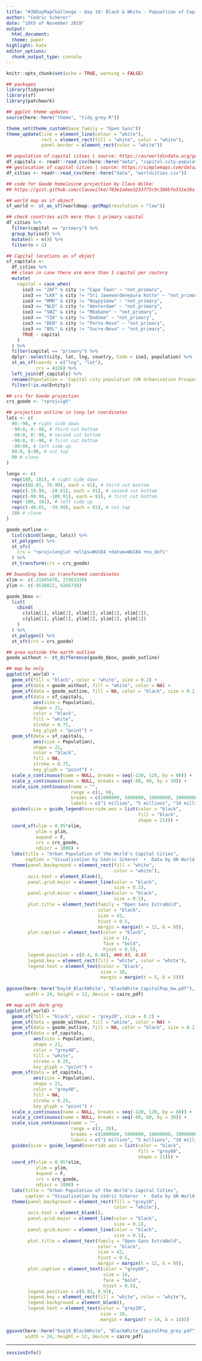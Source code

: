 ```yaml
---
title: "#30DayMapChallenge - Day 10: Black & White - Popualtion of Capital Cities by UN World Urbanization Prospects"
author: "Cedric Scherer"
date: "10th of November 2019"
output:
  html_document:
  theme: paper
highlight: kate
editor_options:
  chunk_output_type: console
---
```

  
```r
knitr::opts_chunk$set(echo = TRUE, warning = FALSE)
```

```r
## packages
library(tidyverse)
library(sf)
library(patchwork)

## ggplot theme updates
source(here::here("theme", "tidy_grey.R"))

theme_set(theme_custom(base_family = "Open Sans"))
theme_update(line = element_line(colour = "white"), 
             rect = element_rect(fill = "white", color = "white"),
             panel.border = element_rect(color = "white"))
```

```r
## population of capital cities | source: https://ourworldindata.org/grapher/capital-city-population
df_capitals <- readr::read_csv(here::here("data", "capital-city-population.csv"))
## geolocation of capital cities | source: https://simplemaps.com/data/world-cities
df_cities <- readr::read_csv(here::here("data", "worldcities.csv"))
```

```r
## code for Goode homolosine projection by Claus Wilke:
## https://gist.github.com/clauswilke/783e1a8ee3233775c9c3b8bfe531e28a

## world map as sf object
sf_world <- st_as_sf(rworldmap::getMap(resolution = "low"))

## check countries with more than 1 primary capital
df_cities %>% 
  filter(capital == "primary") %>% 
  group_by(iso3) %>% 
  mutate(n = n()) %>% 
  filter(n > 1)

## Capital locations as sf object
sf_capitals <-
  df_cities %>% 
  ## clean in case there are more than 1 capital per coutnry
  mutate(
    capital = case_when(
      iso3 == "ZAF" & city != "Cape Town" ~ "not_primary",
      iso3 == "LKA" & city != "Sri Jawewardenepura Kotte" ~ "not_primary",
      iso3 == "MMR" & city != "Naypyidaw" ~ "not_primary",
      iso3 == "NLD" & city != "Amsterdam" ~ "not_primary",
      iso3 == "SWZ" & city != "Mbabane" ~ "not_primary",
      iso3 == "TZA" & city != "Dodoma" ~ "not_primary",
      iso3 == "BEN" & city != "Porto-Novo" ~ "not_primary",
      iso3 == "BOL" & city != "Sucre-Novo" ~ "not_primary",
      TRUE ~ capital
    )
  ) %>% 
  filter(capital == "primary") %>%
  dplyr::select(city, lat, lng, country, Code = iso3, population) %>% 
  st_as_sf(coords = c("lng", "lat"),
           crs = 4326) %>% 
  left_join(df_capitals) %>% 
  rename(Population = `Capital city population (UN Urbanization Prospects, 2018)`) %>% 
  filter(!is.na(Entity))

## crs for Goode projection
crs_goode <- "+proj=igh"

## projection outline in long-lat coordinates
lats <- c(
  90:-90, # right side down
  -90:0, 0:-90, # third cut bottom
  -90:0, 0:-90, # second cut bottom
  -90:0, 0:-90, # first cut bottom
  -90:90, # left side up
  90:0, 0:90, # cut top
  90 # close
)

longs <- c(
  rep(180, 181), # right side down
  rep(c(80.01, 79.99), each = 91), # third cut bottom
  rep(c(-19.99, -20.01), each = 91), # second cut bottom
  rep(c(-99.99, -100.01), each = 91), # first cut bottom
  rep(-180, 181), # left side up
  rep(c(-40.01, -39.99), each = 91), # cut top
  180 # close
)

goode_outline <- 
  list(cbind(longs, lats)) %>%
  st_polygon() %>%
  st_sfc(
    crs = "+proj=longlat +ellps=WGS84 +datum=WGS84 +no_defs"
  ) %>% 
  st_transform(crs = crs_goode)

## bounding box in transformed coordinates
xlim <- c(-21945470, 21963330)
ylim <- c(-9538022, 9266738)

goode_bbox <- 
  list(
    cbind(
      c(xlim[1], xlim[2], xlim[2], xlim[1], xlim[1]), 
      c(ylim[1], ylim[1], ylim[2], ylim[2], ylim[1])
    )
  ) %>%
  st_polygon() %>%
  st_sfc(crs = crs_goode)

## area outside the earth outline
goode_without <- st_difference(goode_bbox, goode_outline)
```

```r
## map bw only
ggplot(sf_world) + 
  geom_sf(fill = "black", color = "white", size = 0.2) +
  geom_sf(data = goode_without, fill = "white", color = NA) +
  geom_sf(data = goode_outline, fill = NA, color = "black", size = 0.1) +
  geom_sf(data = sf_capitals, 
          aes(size = Population),
          shape = 21,
          color = "black", 
          fill = "white",
          stroke = 0.75,
          key_glyph = "point") +
  geom_sf(data = sf_capitals, 
          aes(size = Population),
          shape = 21, 
          color = "black", 
          fill = NA, 
          stroke = 0.75,
          key_glyph = "point") +
  scale_x_continuous(name = NULL, breaks = seq(-120, 120, by = 60)) +
  scale_y_continuous(name = NULL, breaks = seq(-60, 60, by = 30)) +
  scale_size_continuous(name = "",
                        range = c(1, 9), 
                        breaks = c(1000000, 5000000, 10000000, 30000000),
                        labels = c("1 million", "5 millions", "10 millions", "30 millions")) +
  guides(size = guide_legend(override.aes = list(color = "black", 
                                                 fill = "black", 
                                                 shape = 21))) +
  coord_sf(xlim = 0.95*xlim, 
           ylim = ylim, 
           expand = F, 
           crs = crs_goode, 
           ndiscr = 1000) +
  labs(title = "Urban Population of the World's Capital Cities",
       caption = "Visualization by Cédric Scherer  •  Data by UN World Urbanization Prospects (2018)") +
  theme(panel.background = element_rect(fill = "white", 
                                        color = "white"),
        axis.text = element_blank(),
        panel.grid.major = element_line(color = "black", 
                                        size = 0.1),
        panel.grid.minor = element_line(color = "black", 
                                        size = 0.1),
        plot.title = element_text(family = "Open Sans ExtraBold",
                                  color = "black", 
                                  size = 42, 
                                  hjust = 0.5,
                                  margin = margin(t = 12, b = 8)),
        plot.caption = element_text(color = "black", 
                                    size = 14, 
                                    face = "bold",
                                    hjust = 0.5),
        legend.position = c(0.4, 0.88), ##0.93, 0.85
        legend.key = element_rect(fill = "white", color = "white"),
        legend.text = element_text(color = "black",
                                   size = 18, 
                                   margin = margin(t = 5, b = 5)))
  
ggsave(here::here("Day10_BlackWhite", "BlackWhite_CapitalPop_bw.pdf"), 
       width = 24, height = 12, device = cairo_pdf)
```

```r
## map with dark grey
ggplot(sf_world) + 
  geom_sf(fill = "black", color = "grey20", size = 0.2) +
  geom_sf(data = goode_without, fill = "white", color = NA) +
  geom_sf(data = goode_outline, fill = NA, color = "black", size = 0.1) +
  geom_sf(data = sf_capitals, 
          aes(size = Population),
          shape = 21,
          color = "grey40", 
          fill = "white",
          stroke = 0.25,
          key_glyph = "point") +
  geom_sf(data = sf_capitals, 
          aes(size = Population),
          shape = 21, 
          color = "grey40", 
          fill = NA, 
          stroke = 0.25,
          key_glyph = "point") +
  scale_x_continuous(name = NULL, breaks = seq(-120, 120, by = 60)) +
  scale_y_continuous(name = NULL, breaks = seq(-60, 60, by = 30)) +
  scale_size_continuous(name = "",
                        range = c(2, 20), 
                        breaks = c(1000000, 5000000, 10000000, 30000000),
                        labels = c("1 million", "5 millions", "10 millions", "30 millions")) +
  guides(size = guide_legend(override.aes = list(color = "black", 
                                                 fill = "grey60", 
                                                 shape = 21))) +
  coord_sf(xlim = 0.95*xlim, 
           ylim = ylim, 
           expand = F, 
           crs = crs_goode, 
           ndiscr = 1000) +
  labs(title = "Urban Population of the World's Capital Cities",
       caption = "Visualization by Cédric Scherer  •  Data by UN World Urbanization Prospects (2018)") +
  theme(panel.background = element_rect(fill = "grey20", 
                                        color = "white"),
        axis.text = element_blank(),
        panel.grid.major = element_line(color = "black", 
                                        size = 0.1),
        panel.grid.minor = element_line(color = "black", 
                                        size = 0.1),
        plot.title = element_text(family = "Open Sans ExtraBold",
                                  color = "black", 
                                  size = 42, 
                                  hjust = 0.5,
                                  margin = margin(t = 12, b = 8)),
        plot.caption = element_text(color = "grey60", 
                                    size = 14, 
                                    face = "bold",
                                    hjust = 0.5),
        legend.position = c(0.93, 0.93),
        legend.key = element_rect(fill = "white", color = "white"),
        legend.background = element_blank(),
        legend.text = element_text(color = "grey20",
                                   size = 18, 
                                   margin = margin(t = 14, b = 14)))
  
ggsave(here::here("Day10_BlackWhite", "BlackWhite_CapitalPop_grey.pdf"), 
       width = 24, height = 12, device = cairo_pdf)
```

***
  
```r
sessionInfo()
```
